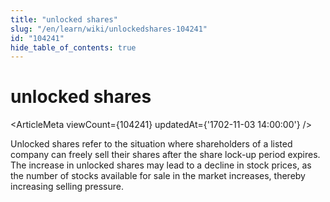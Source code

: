 ```yaml
---
title: "unlocked shares"
slug: "/en/learn/wiki/unlockedshares-104241"
id: "104241"
hide_table_of_contents: true
---
```



# unlocked shares

<ArticleMeta viewCount={104241} updatedAt={'1702-11-03 14:00:00'} />

Unlocked shares refer to the situation where shareholders of a listed company can freely sell their shares after the share lock-up period expires. The increase in unlocked shares may lead to a decline in stock prices, as the number of stocks available for sale in the market increases, thereby increasing selling pressure.
